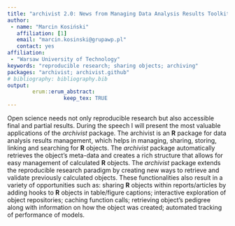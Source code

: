 ```yaml
---
title: "archivist 2.0: News from Managing Data Analysis Results Toolkit"
author:
 - name: "Marcin Kosiński"
   affiliation: [1]
   email: "marcin.kosinski@grupawp.pl"
   contact: yes
affiliation:
 - "Warsaw University of Technology"
keywords: "reproducible research; sharing objects; archiving"
packages: "archivist; archivist.github"
# bibliography: bibliography.bib
output:  
        erum::erum_abstract:
                  keep_tex: TRUE
---
```


Open science needs not only reproducible research but also accessible
final and partial results. During the speech I will present the most
valuable applications of the *archivist* package. The archivist is an **R**
package for data analysis results management, which helps in managing,
sharing, storing, linking and searching for **R** objects. The *archivist*
package automatically retrieves the object’s meta-data and creates a
rich structure that allows for easy management of calculated **R** objects.
The *archivist* package extends the reproducible research paradigm by
creating new ways to retrieve and validate previously calculated
objects. These functionalities also result in a variety of opportunities
such as: sharing **R** objects within reports/articles by adding hooks to **R**
objects in table/figure captions; interactive exploration of object
repositories; caching function calls; retrieving object’s pedigree along
with information on how the object was created; automated tracking of
performance of models.

<!--  -->
<!--  -->
<!--  -->
